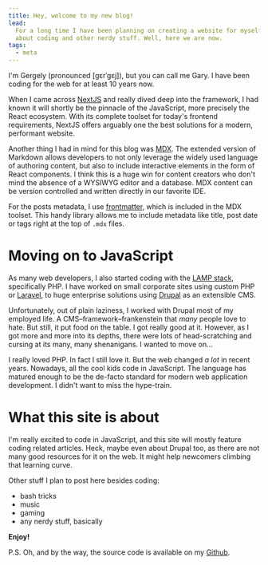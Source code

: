 ```yaml
---
title: Hey, welcome to my new blog!
lead:
  For a long time I have been planning on creating a website for myself, where I can post my ideas
  about coding and other nerdy stuff. Well, here we are now.
tags:
  - meta
---
```


I'm Gergely (pronounced [gɛrˈgɛj]), but you can call me Gary. I have been coding for the web for at
least 10 years now.

When I came across [NextJS](https://nextjs.org/) and really dived deep into the framework, I had
known it will shortly be the pinnacle of the JavaScript, more precisely the React ecosystem. With
its complete toolset for today's frontend requirements, NextJS offers arguably one the best
solutions for a modern, performant website.

Another thing I had in mind for this blog was [MDX](https://mdxjs.com/). The extended version of
Markdown allows developers to not only leverage the widely used language of authoring content, but
also to include interactive elements in the form of React components. I think this is a huge win for
content creators who don't mind the absence of a WYSIWYG editor and a database. MDX content can be
version controlled and written directly in our favorite IDE.

For the posts metadata, I use [frontmatter](https://mdxjs.com/guides/frontmatter/#frontmatter),
which is included in the MDX toolset. This handy library allows me to include metadata like title,
post date or tags right at the top of `.mdx` files.

# Moving on to JavaScript

As many web developers, I also started coding with the
[LAMP stack](<https://en.wikipedia.org/wiki/LAMP_(software_bundle)>), specifically PHP. I have
worked on small corporate sites using custom PHP or [Laravel](https://laravel.com/), to huge
enterprise solutions using [Drupal](https://drupal.org/) as an extensible CMS.

Unfortunately, out of plain laziness, I worked with Drupal most of my employed life. A
CMS–framework–frankenstein that _many_ people love to hate. But still, it put food on the table. I
got really good at it. However, as I got more and more into its depths, there were lots of
head-scratching and cursing at its many, many shenanigans. I wanted to move on...

I really loved PHP. In fact I still love it. But the web changed _a lot_ in recent years. Nowadays,
all the cool kids code in JavaScript. The language has matured enough to be the de-facto standard
for modern web application development. I didn't want to miss the hype-train.

# What this site is about

I'm really excited to code in JavaScript, and this site will mostly feature coding related articles.
Heck, maybe even about Drupal too, as there are not many good resources for it on the web. It might
help newcomers climbing that learning curve.

Other stuff I plan to post here besides coding:

- bash tricks
- music
- gaming
- any nerdy stuff, basically

**Enjoy!**

<YouTube videoId="3GwjfUFyY6M" />

P.S. Oh, and by the way, the source code is available on my
[Github](https://github.com/gergelypap/blog).
